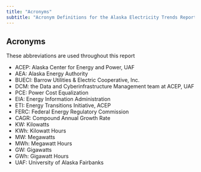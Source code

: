 ```yaml
---
title: "Acronyms"
subtitle: "Acronym Definitions for the Alaska Electricity Trends Report Web Book"
---
```


## Acronyms

These abbreviations are used throughout this report

- ACEP:  Alaska Center for Energy and Power, UAF
- AEA:   Alaska Energy Authority
- BUECI: Barrow Utilities & Electric Cooperative, Inc.
- DCM:  the Data and Cyberinfrastructure Management team at ACEP, UAF
- PCE:  Power Cost Equalization
- EIA:  Energy Information Administration
- ETI:  Energy Transitions Initiative, ACEP
- FERC: Federal Energy Regulatory Commission
- CAGR: Compound Annual Growth Rate
- KW:  Kilowatts
- KWh: Kilowatt Hours
- MW:  Megawatts
- MWh: Megawatt Hours
- GW:  Gigawatts
- GWh: Gigawatt Hours
- UAF: University of Alaska Fairbanks